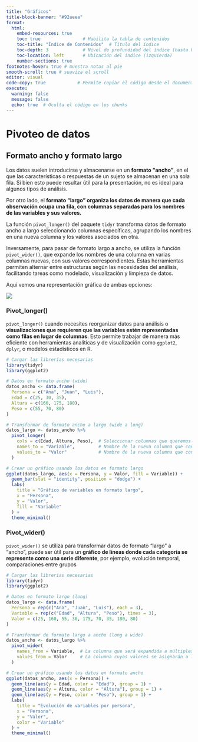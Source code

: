 ```yaml
---
title: "Gráficos"
title-block-banner: "#92aeea"
format: 
  html:
    embed-resources: true
    toc: true                # Habilita la tabla de contenidos
    toc-title: "Índice de Contenidos"  # Título del índice
    toc-depth: 3             # Nivel de profundidad del índice (hasta h3)
    toc-location: left       # Ubicación del índice (izquierda)
    number-sections: true
footnotes-hover: true # muestra notas al pie
smooth-scroll: true # suaviza el scroll
editor: visual
code-copy: true            # Permite copiar el código desde el documento
execute:
  warning: false
  message: false
  echo: true  # Oculta el código en los chunks
---
```


# **Pivoteo de datos**

## **Formato ancho y formato largo**

Los datos suelen introducirse y almacenarse en un **formato “ancho”**, en el que las características o respuestas de un sujeto se almacenan en una sola fila. Si bien esto puede resultar útil para la presentación, no es ideal para algunos tipos de análisis.

Por otro lado, el **formato "largo" organiza los datos de manera que cada observación ocupa una fila, con columnas separadas para los nombres de las variables y sus valores.**

La función `pivot_longer()` del paquete `tidyr` transforma datos de formato ancho a largo seleccionando columnas específicas, agrupando los nombres en una nueva columna y los valores asociados en otra.

Inversamente, para pasar de formato largo a ancho, se utiliza la función `pivot_wider()`, que expande los nombres de una columna en varias columnas nuevas, con sus valores correspondientes. Estas herramientas permiten alternar entre estructuras según las necesidades del análisis, facilitando tareas como modelado, visualización y limpieza de datos.

Aquí vemos una representación gráfica de ambas opciones:

![](tidyr-longer-wider.gif){fig-align="center"}

### Pivot_longer()

`pivot_longer()` cuando necesites reorganizar datos para análisis o **visualizaciones que requieren que las variables estén representadas como filas en lugar de columnas**. Esto permite trabajar de manera más eficiente con herramientas analíticas y de visualización como `ggplot2`, `dplyr`, o modelos estadísticos en R.

```r

# Cargar las librerías necesarias
library(tidyr)
library(ggplot2)

# Datos en formato ancho (wide)
datos_ancho <- data.frame(
  Persona = c("Ana", "Juan", "Luis"),
  Edad = c(25, 30, 35),
  Altura = c(160, 175, 180),
  Peso = c(55, 70, 80)
)

# Transformar de formato ancho a largo (wide a long)
datos_largo <- datos_ancho %>%
  pivot_longer(
    cols = c(Edad, Altura, Peso),  # Seleccionar columnas que queremos "aplanar"
    names_to = "Variable",         # Nombre de la nueva columna que contendrá los nombres originales de las columnas
    values_to = "Valor"            # Nombre de la nueva columna que contendrá los valores
  )

# Crear un gráfico usando los datos en formato largo
ggplot(datos_largo, aes(x = Persona, y = Valor, fill = Variable)) +
  geom_bar(stat = "identity", position = "dodge") +
  labs(
    title = "Gráfico de variables en formato largo",
    x = "Persona",
    y = "Valor",
    fill = "Variable"
  ) +
  theme_minimal()


```

### Pivot_wider()

`pivot_wider()` se utiliza para transformar datos de formato "largo" a "ancho", puede ser útil para un **gráfico de líneas donde cada categoría se represente como una serie diferente**, por ejemplo, evolución temporal, comparaciones entre grupos

```r

# Cargar las librerías necesarias
library(tidyr)
library(ggplot2)

# Datos en formato largo (long)
datos_largo <- data.frame(
  Persona = rep(c("Ana", "Juan", "Luis"), each = 3),
  Variable = rep(c("Edad", "Altura", "Peso"), times = 3),
  Valor = c(25, 160, 55, 30, 175, 70, 35, 180, 80)
)

# Transformar de formato largo a ancho (long a wide)
datos_ancho <- datos_largo %>%
  pivot_wider(
    names_from = Variable,  # La columna que será expandida a múltiples columnas
    values_from = Valor     # La columna cuyos valores se asignarán a las nuevas columnas
  )

# Crear un gráfico usando los datos en formato ancho
ggplot(datos_ancho, aes(x = Persona)) +
  geom_line(aes(y = Edad, color = "Edad"), group = 1) +
  geom_line(aes(y = Altura, color = "Altura"), group = 1) +
  geom_line(aes(y = Peso, color = "Peso"), group = 1) +
  labs(
    title = "Evolución de variables por persona",
    x = "Persona",
    y = "Valor",
    color = "Variable"
  ) +
  theme_minimal()


```
